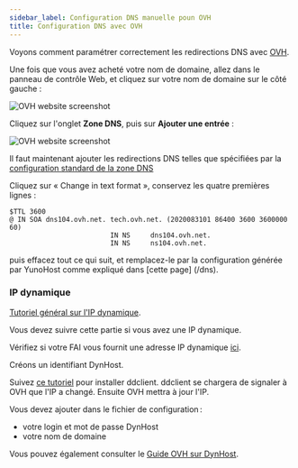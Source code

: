 ```yaml
---
sidebar_label: Configuration DNS manuelle poun OVH
title: Configuration DNS avec OVH
---
```


Voyons comment paramétrer correctement les redirections DNS avec [OVH](http://www.ovh.com).

Une fois que vous avez acheté votre nom de domaine, allez dans le panneau de contrôle Web, et cliquez sur votre nom de domaine sur le côté gauche :

![OVH website screenshot](/img/providers/ovh_control_panel.png?resize=800)

Cliquez sur l'onglet **Zone DNS**, puis sur **Ajouter une entrée** :

![OVH website screenshot](/img/providers/ovh_dns_zone.png?resize=800)

Il faut maintenant ajouter les redirections DNS telles que spécifiées par la [configuration standard de la zone DNS](/dns)

Cliquez sur « Change in text format », conservez les quatre premières lignes :

```text
$TTL 3600
@ IN SOA dns104.ovh.net. tech.ovh.net. (2020083101 86400 3600 3600000 60)
                         IN NS     dns104.ovh.net.
                         IN NS     ns104.ovh.net.
```

puis effacez tout ce qui suit, et remplacez-le par la configuration générée par YunoHost comme expliqué dans [cette page] (/dns).

### IP dynamique

[Tutoriel général sur l'IP dynamique](/admin/tutorials/domains/dns_dynamicip).

Vous devez suivre cette partie si vous avez une IP dynamique.

Vérifiez si votre FAI vous fournit une adresse IP dynamique [ici](/admin/get_started/providers/isp/).

Créons un identifiant DynHost.

Suivez [ce tutoriel](http://blog.developpez.com/brutus/p6316/ubuntu/configurer_dynhost_ovh_avec_ddclient) pour installer ddclient.
ddclient se chargera de signaler à OVH que l'IP a changé. Ensuite OVH mettra à jour l'IP.

Vous devez ajouter dans le fichier de configuration :

- votre login et mot de passe DynHost
- votre nom de domaine

Vous pouvez également consulter le [Guide OVH sur DynHost](https://www.ovh.co.uk/g2024.hosting_dynhost).
